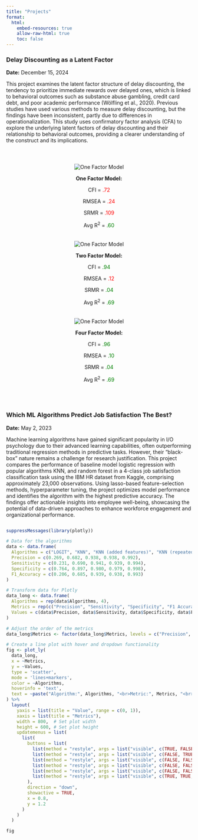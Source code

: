 ```yaml
---
title: "Projects"
format:
  html:
    embed-resources: true
    allow-raw-html: true
    toc: false
---
```


### Delay Discounting as a Latent Factor

**Date:** December 15, 2024

This project examines the latent factor structure of delay discounting, the tendency to prioritize immediate rewards over delayed ones, which is linked to behavioral outcomes such as substance abuse gambling, credit card debt, and poor academic performance (Wölfling et al., 2020). Previous studies have used various methods to measure delay discounting, but the findings have been inconsistent, partly due to differences in operationalization. This study uses confirmatory factor analysis (CFA) to explore the underlying latent factors of delay discounting and their relationship to behavioral outcomes, providing a clearer understanding of the construct and its implications.

<br>

::: {layout-ncol=3}
<div style="text-align:center; border: 1px black; padding: 10px; border-radius: 8px;">
  <img src="project_cfa/one_model.png" alt="One Factor Model" class="zoom-image" style="cursor: pointer; max-width: 100%; height: auto;">
  <p style="font-weight: bold;">One Factor Model:</p>
  <p>CFI = <span style="color: red;">.72</span></p>
  <p>RMSEA = <span style="color: red;">.24</span></p>
  <p>SRMR = <span style="color: red;">.109</span></p>
  <p>Avg R<sup>2</sup> = <span style="color: green;">.60</span></p>
</div>

<div style="text-align:center; border: 1px black; padding: 10px; border-radius: 8px;">
  <img src="project_cfa/two_model.png" alt="One Factor Model" class="zoom-image" style="cursor: pointer; max-width: 100%; height: auto;">
  <p style="font-weight: bold;">Two Factor Model:</p>
  <p>CFI = <span style="color: green;">.94</span></p>
  <p>RMSEA = <span style="color: red;">.12</span></p>
  <p>SRMR = <span style="color: green;">.04</span></p>
  <p>Avg R<sup>2</sup> = <span style="color: green;">.69</span></p>
</div>

<div style="text-align:center; border: 1px black; padding: 10px; border-radius: 8px;">
  <img src="project_cfa/four_model.png" alt="One Factor Model" class="zoom-image" style="cursor: pointer; max-width: 100%; height: auto;">
  <p style="font-weight: bold;">Four Factor Model:</p>
  <p>CFI = <span style="color: green;">.96</span></p>
  <p>RMSEA = <span style="color: green;">.10</span></p>
  <p>SRMR = <span style="color: green;">.04</span></p>
  <p>Avg R<sup>2</sup> = <span style="color: green;">.69</span></p>
</div>
:::

<style>
  /* CSS for zoom effect on hover */
  .zoom-image {
    transition: transform 0.3s ease-in-out, border 0.3s ease-in-out; /* Added border transition */
  }

  .zoom-image:hover {
    transform: scale(1.1);  /* Adjust the scale factor for zoom level */
    z-index: 10;
    border: 1px solid black;  /* Add black border on hover */
  }
</style>

<br>

### Which ML Algorithms Predict Job Satisfaction The Best?

**Date:** May 2, 2023

Machine learning algorithms have gained significant popularity in I/O psychology due to their advanced learning capabilities, often outperforming traditional regression methods in predictive tasks. However, their "black-box" nature remains a challenge for research justification. This project compares the performance of baseline model logistic regression with popular algorithms KNN, and random forest in a 4-class job satisfaction classification task using the IBM HR dataset from Kaggle, comprising approximately 23,000 observations. Using lasso-based feature-selection methods, hyperparameter tuning, the project optimizes model performance and identifies the algorithm with the highest predictive accuracy. The findings offer actionable insights into employee well-being, showcasing the potential of data-driven approaches to enhance workforce engagement and organizational performance.

::: {style="display: flex; justify-content: center;"}
```r
suppressMessages(library(plotly))

# Data for the algorithms
data <- data.frame(
  Algorithms = c("LOGIT", "KNN", "KNN (added features)", "KNN (repeated CV)", "Random Forest"),
  Precision = c(0.269, 0.682, 0.938, 0.938, 0.992),
  Sensitivity = c(0.231, 0.690, 0.941, 0.939, 0.994),
  Specificity = c(0.764, 0.897, 0.980, 0.979, 0.998),
  F1_Accuracy = c(0.206, 0.685, 0.939, 0.938, 0.993)
)

# Transform data for Plotly
data_long <- data.frame(
  Algorithms = rep(data$Algorithms, 4),
  Metrics = rep(c("Precision", "Sensitivity", "Specificity", "F1 Accuracy"), each = 5),
  Values = c(data$Precision, data$Sensitivity, data$Specificity, data$F1_Accuracy)
)

# Adjust the order of the metrics
data_long$Metrics <- factor(data_long$Metrics, levels = c("Precision", "Sensitivity", "Specificity", "F1 Accuracy"))

# Create a line plot with hover and dropdown functionality
fig <- plot_ly(
  data_long,
  x = ~Metrics,
  y = ~Values,
  type = 'scatter',
  mode = 'lines+markers',
  color = ~Algorithms,
  hoverinfo = 'text',
  text = ~paste("Algorithm:", Algorithms, "<br>Metric:", Metrics, "<br>Value:", Values)
) %>%
  layout(
    yaxis = list(title = "Value", range = c(0, 1)),
    xaxis = list(title = "Metrics"),
    width = 800,  # Set plot width
    height = 600, # Set plot height
    updatemenus = list(
      list(
        buttons = list(
          list(method = "restyle", args = list("visible", c(TRUE, FALSE, FALSE, FALSE, FALSE)), label = "KNN"),
          list(method = "restyle", args = list("visible", c(FALSE, TRUE, FALSE, FALSE, FALSE)), label = "KNN (added features)"),
          list(method = "restyle", args = list("visible", c(FALSE, FALSE, TRUE, FALSE, FALSE)), label = "KNN (repeated CV)"),
          list(method = "restyle", args = list("visible", c(FALSE, FALSE, FALSE, TRUE, FALSE)), label = "LOGIT"),
          list(method = "restyle", args = list("visible", c(FALSE, FALSE, FALSE, FALSE, TRUE)), label = "Random Forest"),
          list(method = "restyle", args = list("visible", c(TRUE, TRUE, TRUE, TRUE, TRUE)), label = "All Algorithms")
        ),
        direction = "down",
        showactive = TRUE,
        x = 0.8,
        y = 1.2
      )
    )
  )

fig
```
:::
